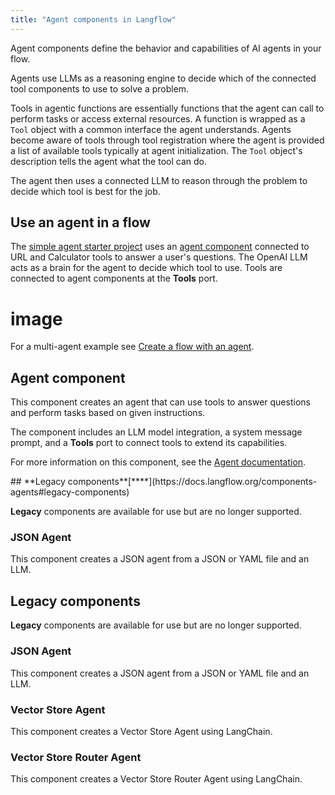```yaml
---
title: "Agent components in Langflow"
---
```


Agent components define the behavior and capabilities of AI agents in your flow.

Agents use LLMs as a reasoning engine to decide which of the connected tool components to use to solve a problem.

Tools in agentic functions are essentially functions that the agent can call to perform tasks or access external resources. A function is wrapped as a `Tool` object with a common interface the agent understands. Agents become aware of tools through tool registration where the agent is provided a list of available tools typically at agent initialization. The `Tool` object's description tells the agent what the tool can do.

The agent then uses a connected LLM to reason through the problem to decide which tool is best for the job.

## **Use an agent in a flow**[**​**](https://docs.langflow.org/components-agents#use-an-agent-in-a-flow)

The [simple agent starter project](https://docs.langflow.org/simple-agent) uses an [agent component](https://docs.langflow.org/components-agents#agent-component) connected to URL and Calculator tools to answer a user's questions. The OpenAI LLM acts as a brain for the agent to decide which tool to use. Tools are connected to agent components at the **Tools** port.

# image

For a multi-agent example see [Create a flow with an agent](https://docs.langflow.org/agents).

## **Agent component**[**​**](https://docs.langflow.org/components-agents#agent-component)

This component creates an agent that can use tools to answer questions and perform tasks based on given instructions.

The component includes an LLM model integration, a system message prompt, and a **Tools** port to connect tools to extend its capabilities.

For more information on this component, see the [Agent documentation](https://docs.langflow.org/agents).

<Accordion title="Parameters">
  ## **Legacy components**[**​**](https://docs.langflow.org/components-agents#legacy-components)

  **Legacy** components are available for use but are no longer supported.

  ### **JSON Agent**[**​**](https://docs.langflow.org/components-agents#json-agent)

  This component creates a JSON agent from a JSON or YAML file and an LLM.
</Accordion>

## **Legacy components**[**​**](https://docs.langflow.org/components-agents#legacy-components)

**Legacy** components are available for use but are no longer supported.

### **JSON Agent**[**​**](https://docs.langflow.org/components-agents#json-agent)

This component creates a JSON agent from a JSON or YAML file and an LLM.

<Accordion title="Parameters">
  
</Accordion>

### **Vector Store Agent**[**​**](https://docs.langflow.org/components-agents#vector-store-agent)

This component creates a Vector Store Agent using LangChain.

<Accordion title="Parameters">
  
</Accordion>

### **Vector Store Router Agent**[**​**](https://docs.langflow.org/components-agents#vector-store-router-agent)

This component creates a Vector Store Router Agent using LangChain.

<Accordion title="Parameters">
  
</Accordion>